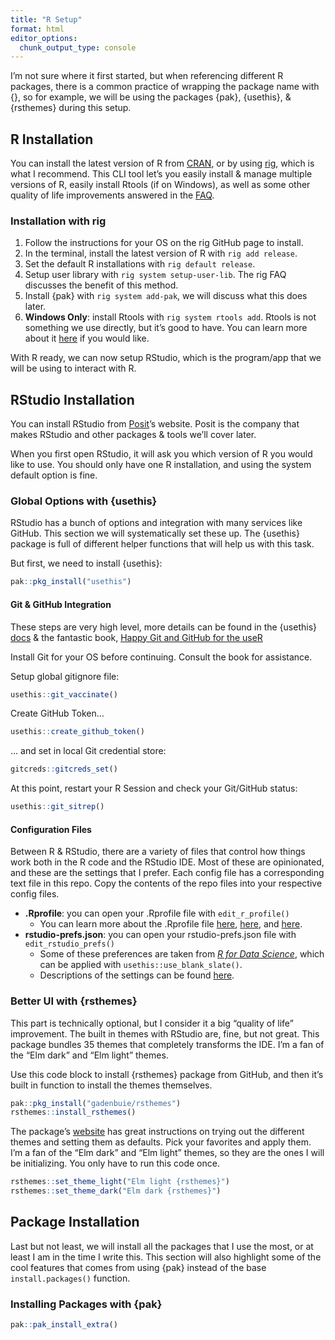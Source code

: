```yaml
---
title: "R Setup"
format: html
editor_options: 
  chunk_output_type: console
---
```


::: callout-info
I'm not sure where it first started, but when referencing different R packages, there is a common practice of wrapping the package name with {}, so for example, we will be using the packages {pak}, {usethis}, & {rsthemes} during this setup.
:::

## R Installation

You can install the latest version of R from [CRAN](https://cran.rstudio.com/), or by using [rig](https://github.com/r-lib/rig), which is what I recommend. This CLI tool let's you easily install & manage multiple versions of R, easily install Rtools (if on Windows), as well as some other quality of life improvements answered in the [FAQ](https://github.com/r-lib/rig?tab=readme-ov-file#-faq-).

### Installation with rig

1.  Follow the instructions for your OS on the rig GitHub page to install.
2.  In the terminal, install the latest version of R with `rig add release`.
3.  Set the default R installations with `rig default release`.
4.  Setup user library with `rig system setup-user-lib`. The rig FAQ discusses the benefit of this method.
5.  Install {pak} with `rig system add-pak`, we will discuss what this does later.
6.  **Windows Only**: install Rtools with `rig system rtools add`. Rtools is not something we use directly, but it's good to have. You can learn more about it [here](https://cran.r-project.org/bin/windows/Rtools/rtools44/rtools.html) if you would like.

With R ready, we can now setup RStudio, which is the program/app that we will be using to interact with R.

## RStudio Installation

You can install RStudio from [Posit](https://posit.co/download/rstudio-desktop/)'s website. Posit is the company that makes RStudio and other packages & tools we'll cover later.

When you first open RStudio, it will ask you which version of R you would like to use. You should only have one R installation, and using the system default option is fine.

### Global Options with {usethis}

RStudio has a bunch of options and integration with many services like GitHub. This section we will systematically set these up. The {usethis} package is full of different helper functions that will help us with this task.

But first, we need to install {usethis}:

```r
pak::pkg_install("usethis")
```

#### Git & GitHub Integration

These steps are very high level, more details can be found in the {usethis} [docs](https://usethis.r-lib.org/articles/git-credentials.html) & the fantastic book, [Happy Git and GitHub for the useR](https://happygitwithr.com/install-git.html)

Install Git for your OS before continuing. Consult the book for assistance.

Setup global gitignore file:

```r
usethis::git_vaccinate()
```

Create GitHub Token...

```r
usethis::create_github_token()
```

... and set in local Git credential store:

```r
gitcreds::gitcreds_set()
```

At this point, restart your R Session and check your Git/GitHub status:

```r
usethis::git_sitrep()
```

#### Configuration Files

Between R & RStudio, there are a variety of files that control how things work both in the R code and the RStudio IDE. Most of these are opinionated, and these are the settings that I prefer. Each config file has a corresponding text file in this repo. Copy the contents of the repo files into your respective config files.

-   **.Rprofile**: you can open your .Rprofile file with `edit_r_profile()`
    -   You can learn more about the .Rprofile file [here](https://stat.ethz.ch/R-manual/R-patched/library/base/html/Startup.html), [here](https://rstats.wtf/r-startup.html#rprofile), and [here](http://kevinushey.github.io/blog/2015/02/02/rprofile-essentials/).
-   **rstudio-prefs.json**: you can open your rstudio-prefs.json file with `edit_rstudio_prefs()`
    -   Some of these preferences are taken from [*R for Data Science*](https://r4ds.hadley.nz/), which can be applied with `usethis::use_blank_slate()`.
    -   Descriptions of the settings can be found [here](https://docs.posit.co/ide/server-pro/reference/session_user_settings.html).

### Better UI with {rsthemes}

This part is technically optional, but I consider it a big "quality of life" improvement. The built in themes with RStudio are, fine, but not great. This package bundles 35 themes that completely transforms the IDE. I'm a fan of the "Elm dark" and "Elm light" themes.

Use this code block to install {rsthemes} package from GitHub, and then it's built in function to install the themes themselves.

```r
pak::pkg_install("gadenbuie/rsthemes")
rsthemes::install_rsthemes()
```

The package's [website](https://www.garrickadenbuie.com/project/rsthemes/#usage) has great instructions on trying out the different themes and setting them as defaults. Pick your favorites and apply them. I'm a fan of the "Elm dark" and "Elm light" themes, so they are the ones I will be initializing. You only have to run this code once.

```r
rsthemes::set_theme_light("Elm light {rsthemes}")
rsthemes::set_theme_dark("Elm dark {rsthemes}")
```

## Package Installation

Last but not least, we will install all the packages that I use the most, or at least I am in the time I write this. This section will also highlight some of the cool features that comes from using {pak} instead of the base `install.packages()` function.

### Installing Packages with {pak}

```r
pak::pak_install_extra()
```

